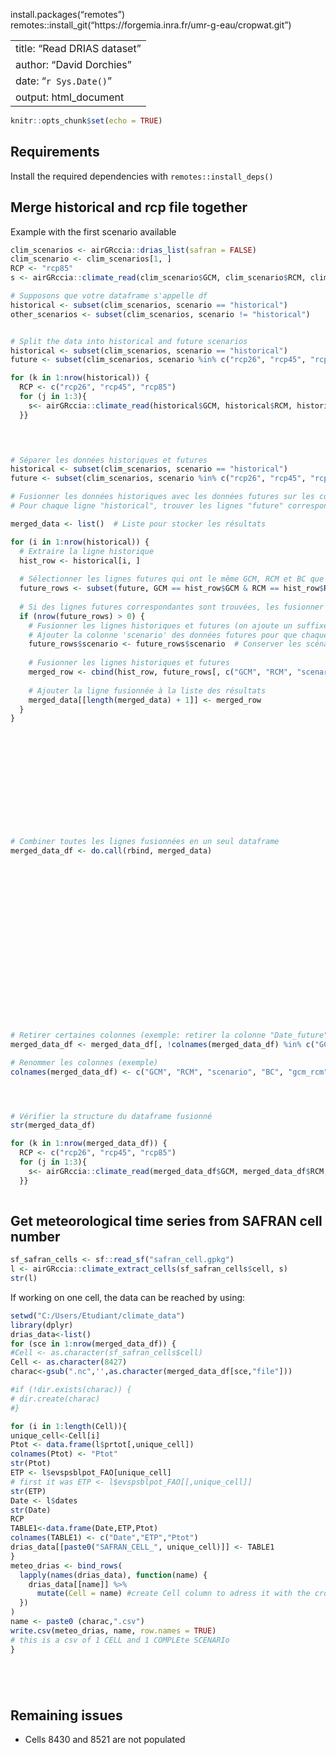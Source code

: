 install.packages("remotes")
remotes::install_git("https://forgemia.inra.fr/umr-g-eau/cropwat.git")


---
title: "Read DRIAS dataset"
author: "David Dorchies"
date: "`r Sys.Date()`"
output: html_document
---

```{r setup, include=FALSE}
knitr::opts_chunk$set(echo = TRUE)
```

## Requirements

Install the required dependencies with `remotes::install_deps()`

## Merge historical and rcp file together

Example with the first scenario available

```{r}
clim_scenarios <- airGRccia::drias_list(safran = FALSE)
clim_scenario <- clim_scenarios[1, ]
RCP <- "rcp85" 
s <- airGRccia::climate_read(clim_scenario$GCM, clim_scenario$RCM, clim_scenario$BC, RCP)

# Supposons que votre dataframe s'appelle df
historical <- subset(clim_scenarios, scenario == "historical")
other_scenarios <- subset(clim_scenarios, scenario != "historical")


# Split the data into historical and future scenarios
historical <- subset(clim_scenarios, scenario == "historical")
future <- subset(clim_scenarios, scenario %in% c("rcp26", "rcp45", "rcp85"))

for (k in 1:nrow(historical)) {
  RCP <- c("rcp26", "rcp45", "rcp85")
  for (j in 1:3){
    s<- airGRccia::climate_read(historical$GCM, historical$RCM, historical$BC, RCP[j])
  }}
  



# Séparer les données historiques et futures
historical <- subset(clim_scenarios, scenario == "historical")
future <- subset(clim_scenarios, scenario %in% c("rcp26", "rcp45", "rcp85"))

# Fusionner les données historiques avec les données futures sur les colonnes GCM, RCM et BC
# Pour chaque ligne "historical", trouver les lignes "future" correspondantes et les fusionner

merged_data <- list()  # Liste pour stocker les résultats

for (i in 1:nrow(historical)) {
  # Extraire la ligne historique
  hist_row <- historical[i, ]
  
  # Sélectionner les lignes futures qui ont le même GCM, RCM et BC que la ligne historique
  future_rows <- subset(future, GCM == hist_row$GCM & RCM == hist_row$RCM & BC == hist_row$BC)
  
  # Si des lignes futures correspondantes sont trouvées, les fusionner avec la ligne historique
  if (nrow(future_rows) > 0) {
    # Fusionner les lignes historiques et futures (on ajoute un suffixe "_historical" et "_future")
    # Ajouter la colonne 'scenario' des données futures pour que chaque ligne fusionnée garde le scénario correct
    future_rows$scenario <- future_rows$scenario  # Conserver les scénarios rcp26, rcp45, rcp85
    
    # Fusionner les lignes historiques et futures
    merged_row <- cbind(hist_row, future_rows[, c("GCM", "RCM", "scenario", "BC","gcm_rcm","file")])  # Ajouter seulement les colonnes nécessaires
    
    # Ajouter la ligne fusionnée à la liste des résultats
    merged_data[[length(merged_data) + 1]] <- merged_row
  }
}













# Combiner toutes les lignes fusionnées en un seul dataframe
merged_data_df <- do.call(rbind, merged_data)




















# Retirer certaines colonnes (exemple: retirer la colonne "Date_future" et "ETP_future")
merged_data_df <- merged_data_df[, !colnames(merged_data_df) %in% c("GCM...1", "RCM...2","scenario...3","BC...4", "gcm_rcm...5", "file...6")]

# Renommer les colonnes (exemple)
colnames(merged_data_df) <- c("GCM", "RCM", "scenario", "BC", "gcm_rcm", "file")




# Vérifier la structure du dataframe fusionné
str(merged_data_df)

for (k in 1:nrow(merged_data_df)) {
  RCP <- c("rcp26", "rcp45", "rcp85")
  for (j in 1:3){
    s<- airGRccia::climate_read(merged_data_df$GCM, merged_data_df$RCM, merged_data_df$BC, RCP[j])
  }}
  
```

## Get meteorological time series from SAFRAN cell number


```{r}

sf_safran_cells <- sf::read_sf("safran_cell.gpkg")
l <- airGRccia::climate_extract_cells(sf_safran_cells$cell, s)
str(l)
```

If working on one cell, the data can be reached by using:

```{r}
setwd("C:/Users/Etudiant/climate_data")
library(dplyr)
drias_data<-list()
for (sce in 1:nrow(merged_data_df)) {
#Cell <- as.character(sf_safran_cells$cell)
Cell <- as.character(8427)
charac<-gsub(".nc",'',as.character(merged_data_df[sce,"file"]))

#if (!dir.exists(charac)) {
# dir.create(charac)
#}

for (i in 1:length(Cell)){
unique_cell<-Cell[i]
Ptot <- data.frame(l$prtot[,unique_cell])
colnames(Ptot) <- "Ptot"
str(Ptot)
ETP <- l$evspsblpot_FAO[unique_cell] 
# first it was ETP <- l$evspsblpot_FAO[[,unique_cell]]
str(ETP)
Date <- l$dates
str(Date)
RCP 
TABLE1<-data.frame(Date,ETP,Ptot)
colnames(TABLE1) <- c("Date","ETP","Ptot")
drias_data[[paste0("SAFRAN_CELL_", unique_cell)]] <- TABLE1
}
meteo_drias <- bind_rows(
  lapply(names(drias_data), function(name) {
    drias_data[[name]] %>% 
      mutate(Cell = name) #create Cell column to adress it with the crop table
  })
)
name <- paste0 (charac,".csv")
write.csv(meteo_drias, name, row.names = TRUE)
# this is a csv of 1 CELL and 1 COMPLEte SCENARIo
}






```


## Remaining issues

- Cells 8430 and 8521 are not populated
